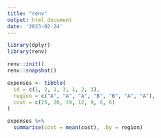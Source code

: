 ```yaml
---
title: "renv"
output: html_document
date: '2023-02-24'
---
```


```r
library(dplyr)
library(renv)
```

```r
renv::init()
renv::snapshot()
```



```r
expenses <- tibble(
  id = c(1, 2, 1, 3, 1, 2, 3),
  region = c("A", "A", "A", "B", "B", "A", "A"),
  cost = c(25, 20, 19, 12, 9, 6, 6)
)

expenses %>% 
  summarise(cost = mean(cost), .by = region)
```

